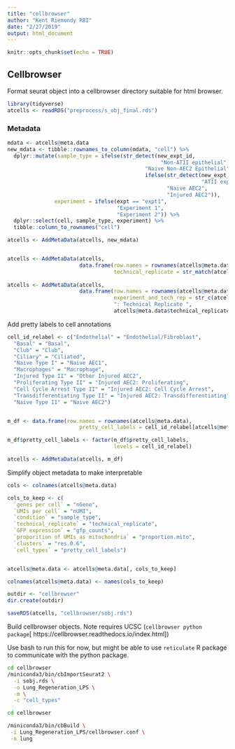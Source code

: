 ```yaml
---
title: "cellbrowser"
author: "Kent Riemondy RBI"
date: "2/27/2019"
output: html_document
---
```


```r
knitr::opts_chunk$set(echo = TRUE)
```

## Cellbrowser

Format seurat object into a cellbrowser directory suitable for html browser. 

```r
library(tidyverse)
atcells <- readRDS("preprocess/s_obj_final.rds")
```

### Metadata

```r

mdata <- atcells@meta.data
new_mdata <- tibble::rownames_to_column(mdata, "cell") %>% 
  dplyr::mutate(sample_type = ifelse(str_detect(new_expt_id, 
                                                 "Non-ATII epithelial"),
                                            "Naive Non-AEC2 Epithelial",
                                            ifelse(str_detect(new_expt_id,
                                                              "ATII expt"),
                                                   "Naive AEC2",
                                                   "Injured AEC2")),
               experiment = ifelse(expt == "expt1", 
                                   "Experiment 1",
                                   "Experiment 2")) %>% 
  dplyr::select(cell, sample_type, experiment) %>% 
  tibble::column_to_rownames("cell")

atcells <- AddMetaData(atcells, new_mdata)


atcells <- AddMetaData(atcells, 
                       data.frame(row.names = rownames(atcells@meta.data),
                                  technical_replicate = str_match(atcells@meta.data$sample_names, "([0-9])expt")[, 2]))
                        
atcells <- AddMetaData(atcells,
                       data.frame(row.names = rownames(atcells@meta.data),
                                  experiment_and_tech_rep = str_c(atcells@meta.data$experiment,
                                  ": Technical Replicate ",
                                  atcells@meta.data$technical_replicate)))

```

Add pretty labels to cell annotations

```r
cell_id_relabel <- c("Endothelial" = "Endothelial/Fibroblast",
  "Basal" = "Basal",
  "Club" = "Club",
  "Ciliary" = "Ciliated",
  "Naive Type I" = "Naive AEC1",
  "Macrophages" = "Macrophage",
  "Injured Type II" = "Other Injured AEC2",
  "Proliferating Type II" = "Injured AEC2: Proliferating",
  "Cell Cycle Arrest Type II" = "Injured AEC2: Cell Cycle Arrest",
  "Transdifferentiating Type II" = "Injured AEC2: Transdifferentiating",
  "Naive Type II" = "Naive AEC2")


m_df <- data.frame(row.names = rownames(atcells@meta.data),
                       pretty_cell_labels = cell_id_relabel[atcells@meta.data$labeled_clusters])

m_df$pretty_cell_labels <- factor(m_df$pretty_cell_labels,
                                  levels = cell_id_relabel)

atcells <- AddMetaData(atcells, m_df)
```


Simplify object metadata to make interpretable

```r

cols <- colnames(atcells@meta.data)

cols_to_keep <- c(
  `genes per cell` = "nGene",
  `UMIs per cell` = "nUMI",
  `condition` = "sample_type",
  `technical_replicate` = "technical_replicate",
  `GFP expression` = "gfp_counts", 
  `proporition of UMIs as mitochondria` = "proportion.mito",
  `clusters` = "res.0.6",
  `cell_types` = "pretty_cell_labels")


atcells@meta.data <- atcells@meta.data[, cols_to_keep]

colnames(atcells@meta.data) <- names(cols_to_keep)
```



```r

outdir <- "cellbrowser"
dir.create(outdir)

saveRDS(atcells, "cellbrowser/sobj.rds")
```

Build cellbrowser objects. Note requires UCSC (`cellbrowser python package`[ https://cellbrowser.readthedocs.io/index.html])

Use bash to run this for now, but might be able to use `reticulate` R package to communicate with the python package.

```bash
cd cellbrowser
/miniconda3/bin/cbImportSeurat2 \
  -i sobj.rds \
  -o Lung_Regeneration_LPS \
  -m \
  -c "cell_types" 

```


```bash
cd cellbrowser

/miniconda3/bin/cbBuild \
 -i Lung_Regeneration_LPS/cellbrowser.conf \
 -o lung

```